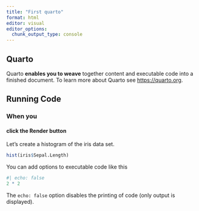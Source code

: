 ```yaml
---
title: "First quarto"
format: html
editor: visual
editor_options: 
  chunk_output_type: console
---
```


## Quarto

Quarto **enables you to weave** together content and executable code into a finished document. To learn more about Quarto see <https://quarto.org>.

## Running Code

### When you

#### click the **Render** button 

Let's create a histogram of the iris data set.

```r
hist(iris$Sepal.Length)
```

You can add options to executable code like this

```r
#| echo: false
2 * 2
```

The `echo: false` option disables the printing of code (only output is displayed).
